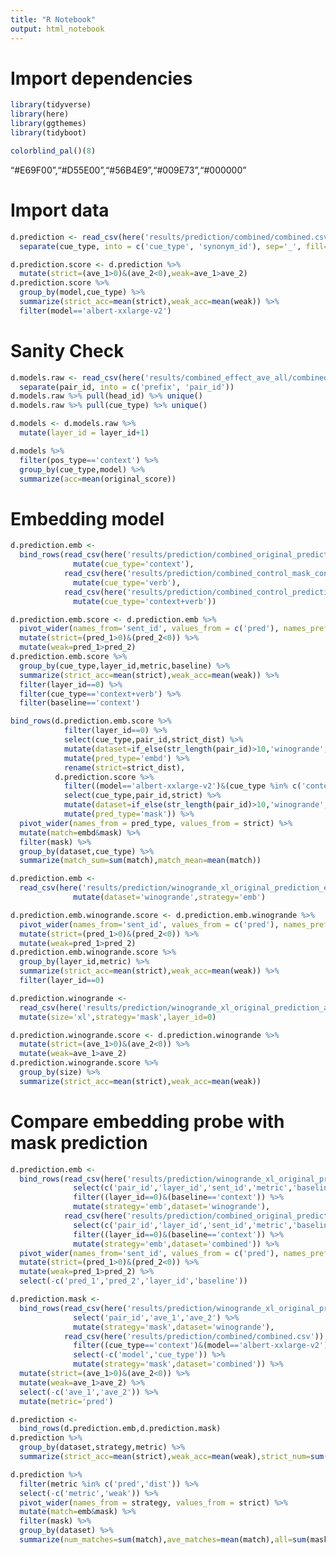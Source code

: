 ```yaml
---
title: "R Notebook"
output: html_notebook
---
```


# Import dependencies

```r
library(tidyverse)
library(here)
library(ggthemes)
library(tidyboot)
```

```r
colorblind_pal()(8)
```
"#E69F00","#D55E00","#56B4E9","#009E73","#000000"

# Import data

```r
d.prediction <- read_csv(here('results/prediction/combined/combined.csv')) %>%
  separate(cue_type, into = c('cue_type', 'synonym_id'), sep='_', fill='right')
```

```r
d.prediction.score <- d.prediction %>% 
  mutate(strict=(ave_1>0)&(ave_2<0),weak=ave_1>ave_2)
d.prediction.score %>%
  group_by(model,cue_type) %>% 
  summarize(strict_acc=mean(strict),weak_acc=mean(weak)) %>%
  filter(model=='albert-xxlarge-v2')
```

# Sanity Check
```r
d.models.raw <- read_csv(here('results/combined_effect_ave_all/combined_effect_ave_layer-query-key-value_multihead_models.csv')) %>%
  separate(pair_id, into = c('prefix', 'pair_id'))
d.models.raw %>% pull(head_id) %>% unique()
d.models.raw %>% pull(cue_type) %>% unique()
```

```r
d.models <- d.models.raw %>%
  mutate(layer_id = layer_id+1)
```

```r
d.models %>% 
  filter(pos_type=='context') %>%
  group_by(cue_type,model) %>%
  summarize(acc=mean(original_score))

```


# Embedding model
```r
d.prediction.emb <- 
  bind_rows(read_csv(here('results/prediction/combined_original_prediction_emb_albert-xxlarge-v2.csv')) %>%
              mutate(cue_type='context'),
            read_csv(here('results/prediction/combined_control_mask_context_prediction_emb_albert-xxlarge-v2.csv')) %>%
              mutate(cue_type='verb'),
            read_csv(here('results/prediction/combined_control_prediction_emb_albert-xxlarge-v2.csv')) %>%
              mutate(cue_type='context+verb'))
```

```r
d.prediction.emb.score <- d.prediction.emb %>%
  pivot_wider(names_from='sent_id', values_from = c('pred'), names_prefix = 'pred_') %>%
  mutate(strict=(pred_1>0)&(pred_2<0)) %>%
  mutate(weak=pred_1>pred_2)
d.prediction.emb.score %>%
  group_by(cue_type,layer_id,metric,baseline) %>%
  summarize(strict_acc=mean(strict),weak_acc=mean(weak)) %>%
  filter(layer_id==0) %>%
  filter(cue_type=='context+verb') %>%
  filter(baseline=='context')
```

```r
bind_rows(d.prediction.emb.score %>% 
            filter(layer_id==0) %>%
            select(cue_type,pair_id,strict_dist) %>%
            mutate(dataset=if_else(str_length(pair_id)>10,'winogrande','superglue')) %>%
            mutate(pred_type='embd') %>%
            rename(strict=strict_dist),
          d.prediction.score %>%
            filter((model=='albert-xxlarge-v2')&(cue_type %in% c('context','verb','context+verb'))) %>%
            select(cue_type,pair_id,strict) %>%
            mutate(dataset=if_else(str_length(pair_id)>10,'winogrande','superglue')) %>%
            mutate(pred_type='mask')) %>%
  pivot_wider(names_from = pred_type, values_from = strict) %>%
  mutate(match=embd&mask) %>%
  filter(mask) %>%
  group_by(dataset,cue_type) %>%
  summarize(match_sum=sum(match),match_mean=mean(match))
```

```r
d.prediction.emb <- 
  read_csv(here('results/prediction/winogrande_xl_original_prediction_emb_albert-xxlarge-v2.csv')) %>%
              mutate(dataset='winogrande',strategy='emb')
```

```r
d.prediction.emb.winogrande.score <- d.prediction.emb.winogrande %>%
  pivot_wider(names_from='sent_id', values_from = c('pred'), names_prefix = 'pred_') %>%
  mutate(strict=(pred_1>0)&(pred_2<0)) %>%
  mutate(weak=pred_1>pred_2)
d.prediction.emb.winogrande.score %>%
  group_by(layer_id,metric) %>%
  summarize(strict_acc=mean(strict),weak_acc=mean(weak)) %>%
  filter(layer_id==0)
```

```r
d.prediction.winogrande <- 
  read_csv(here('results/prediction/winogrande_xl_original_prediction_albert-xxlarge-v2.csv')) %>%
  mutate(size='xl',strategy='mask',layer_id=0)
```

```r
d.prediction.winogrande.score <- d.prediction.winogrande %>%
  mutate(strict=(ave_1>0)&(ave_2<0)) %>%
  mutate(weak=ave_1>ave_2)
d.prediction.winogrande.score %>%
  group_by(size) %>%
  summarize(strict_acc=mean(strict),weak_acc=mean(weak))
```

# Compare embedding probe with mask prediction
```r
d.prediction.emb <-
  bind_rows(read_csv(here('results/prediction/winogrande_xl_original_prediction_emb_albert-xxlarge-v2.csv')) %>%
              select(c('pair_id','layer_id','sent_id','metric','baseline','pred')) %>%
              filter((layer_id==0)&(baseline=='context')) %>%
              mutate(strategy='emb',dataset='winogrande'),
            read_csv(here('results/prediction/combined_original_prediction_emb_albert-xxlarge-v2.csv')) %>%
              select(c('pair_id','layer_id','sent_id','metric','baseline','pred')) %>%
              filter((layer_id==0)&(baseline=='context')) %>%
              mutate(strategy='emb',dataset='combined')) %>%
  pivot_wider(names_from='sent_id', values_from = c('pred'), names_prefix = 'pred_') %>%
  mutate(strict=(pred_1>0)&(pred_2<0)) %>%
  mutate(weak=pred_1>pred_2) %>%
  select(-c('pred_1','pred_2','layer_id','baseline'))
```

```r
d.prediction.mask <-
  bind_rows(read_csv(here('results/prediction/winogrande_xl_original_prediction_albert-xxlarge-v2.csv')) %>%
              select('pair_id','ave_1','ave_2') %>%
              mutate(strategy='mask',dataset='winogrande'),
            read_csv(here('results/prediction/combined/combined.csv')) %>%
              filter((cue_type=='context')&(model=='albert-xxlarge-v2')) %>%
              select(-c('model','cue_type')) %>%
              mutate(strategy='mask',dataset='combined')) %>%
  mutate(strict=(ave_1>0)&(ave_2<0)) %>%
  mutate(weak=ave_1>ave_2) %>%
  select(-c('ave_1','ave_2')) %>%
  mutate(metric='pred')
```

```r
d.prediction <- 
  bind_rows(d.prediction.emb,d.prediction.mask)
d.prediction %>%
  group_by(dataset,strategy,metric) %>%
  summarize(strict_acc=mean(strict),weak_acc=mean(weak),strict_num=sum(strict),weak_num=sum(weak))
```

```r
d.prediction %>% 
  filter(metric %in% c('pred','dist')) %>% 
  select(-c('metric','weak')) %>%
  pivot_wider(names_from = strategy, values_from = strict) %>%
  mutate(match=emb&mask) %>%
  filter(mask) %>%
  group_by(dataset) %>%
  summarize(num_matches=sum(match),ave_matches=mean(match),all=sum(mask))
```